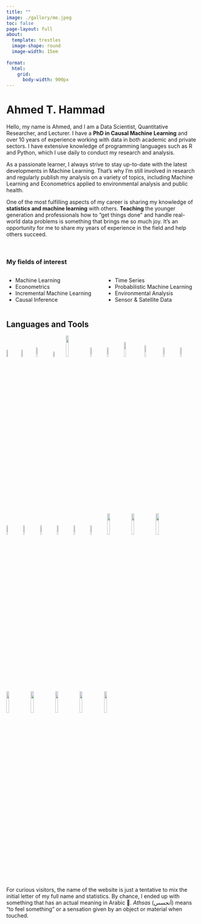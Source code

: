 ```yaml
---
title: ""
image: ./gallery/me.jpeg
toc: false
page-layout: full
about: 
  template: trestles
  image-shape: round
  image-width: 15em
  
format:
  html:
    grid:
      body-width: 900px  
---
```


# Ahmed T. Hammad

::: justify
Hello, my name is Ahmed, and I am a Data Scientist, Quantitative Researcher, and Lecturer. I have a **PhD in Causal Machine Learning** and over 10 years of experience working with data in both academic and private sectors. I have extensive knowledge of programming languages such as R and Python, which I use daily to conduct my research and analysis.

As a passionate learner, I always strive to stay up-to-date with the latest developments in Machine Learning. That's why I'm still involved in research and regularly publish my analysis on a variety of topics, including Machine Learning and Econometrics applied to environmental analysis and public health.

One of the most fulfilling aspects of my career is sharing my knowledge of **statistics and machine learning** with others. **Teaching** the younger generation and professionals how to "get things done" and handle real-world data problems is something that brings me so much joy. It's an opportunity for me to share my years of experience in the field and help others succeed.
:::

\

### My fields of interest

::: columns
::: {.column width="50%"}
-   Machine Learning
-   Econometrics
-   Incremental Machine Learning
-   Causal Inference
:::

::: {.column width="50%"}
-   Time Series
-   Probabilistic Machine Learning
-   Environmental Analysis
-   Sensor & Satellite Data
:::
:::

## Languages and Tools

<p float="left">

<img src="./logos/rstudio.png" width="7%"/> <img src="./logos/python_logo.png" width="7%"/> <img src="./logos/docker.png" width="8%"/> <img src="./logos/do.png" width="6%"/> <img src="./logos/gcp.png" width="12%"/> <img src="./logos/dt.png" width="8%"/> <img src="./logos/ggplot2.png" width="8%"/> <img src="./logos/reticulated_python.png" width="10%"/> <img src="./logos/logoSCF.png" width="9%"/> <img src="./logos/redis.png" width="8%"/> <img src="./logos/DuckDB_Logo.png" width="8%"/> <img src="./logos/scikit-learn.png" width="8%"/> <img src="./logos/FastAPI_logo.png" width="8%"/> <img src="./logos/sql.png" width="8%"/> <img src="./logos/keras.png" width="8%"/> <img src="./logos/sktime.png" width="8%"/> <img src="./logos/h2o.png" width="8%"/> <img src="./logos/river.svg" width="12%"/> <img src="./logos/gee.png" width="12%"/> <img src="./logos/matplot.png" width="12%"/> <img src="./logos/seaborn.svg" width="12%"/> <img src="./logos/streamlit.png" width="12%"/> <img src="./logos/shiny.png" width="12%"/> <img src="./logos/quarto.png" width="12%"/> <img src="./logos/statsmodels.svg" width="12%"/>

</p>

\


::: justify
For curious visitors, the name of the website is just a tentative to mix the initial letter of my full name and statistics. By chance, I ended up with something that has an actual meaning in Arabic 🤷. *Athsas* (أتحسس) means "to feel something" or a sensation given by an object or material when touched.
:::